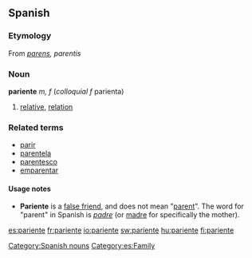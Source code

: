 ==Spanish==
===Etymology===
From {{L.|es}} ''[[parens]], parentis''

===Noun===
'''pariente'''  ''m, f'' (''colloquial f'' parienta)

# [[relative]], [[relation]]

===Related terms===
*[[parir]]
*[[parentela]]
*[[parentesco]]
*[[emparentar]]

====Usage notes====
*'''Pariente''' is a [[false friend]], and does not mean "[[parent]]".  The word for "parent" in Spanish is ''[[padre#Spanish|padre]]'' (or [[madre#Spanish|madre]] for specifically the mother).

[[Category:Spanish nouns]]
[[Category:es:Family]]

[[es:pariente]]
[[fr:pariente]]
[[io:pariente]]
[[sw:pariente]]
[[hu:pariente]]
[[fi:pariente]]